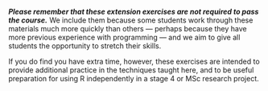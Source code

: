 
***Please remember that these extension exercises are _not_ required to pass the course.*** We
include them because some students work through these materials much
more quickly than others --- perhaps because they have more previous experience with
programming --- and we aim to give all students the opportunity to stretch their skills.

If you do find you have extra time, however, these exercises are intended to
provide additional practice in the techniques taught here, and to be useful
preparation for using R independently in a stage 4 or MSc research project.
